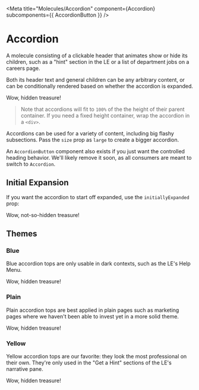 
<Meta
  title="Molecules/Accordion"
  component={Accordion}
  subcomponents={{ AccordionButton }}
/>

# Accordion

<StoryStatus status="inProgress" />

A molecule consisting of a clickable header that animates show or hide its children,
such as a "hint" section in the LE or a list of department jobs on a careers page.

Both its header text and general children can be any arbitrary content, or can be
conditionally rendered based on whether the accordion is expanded.

<Preview withSource="open">
  <Story name="Accordion">
    <Accordion
      header="Click to Toggle Me!"
      onChange={action('Changed')}
      size={select('Size', ['normal', 'large'], 'normal')}
      theme={select('Theme', ['blue', 'plain', 'yellow'], 'plain')}
    >
      Wow, hidden treasure!
    </Accordion>
  </Story>
</Preview>

<Props of={Accordion} />

> Note that accordions will fit to `100%` of the the height of their parent container.
> If you need a fixed height container, wrap the accordion in a `<div>`.

Accordions can be used for a variety of content, including big flashy subsections.
Pass the `size` prop as `large` to create a bigger accordion.

An `AccordionButton` component also exists if you just want the controlled heading behavior.
We'll likely remove it soon, as all consumers are meant to switch to `Accordion`.

## Initial Expansion

If you want the accordion to start off expanded, use the `initiallyExpanded` prop:

<Preview>
  <Story name="Initial Expansion">
    <Accordion
      header="Click to Toggle Me!"
      initiallyExpanded
      onChange={action('Changed')}
      theme={select('Theme', ['blue', 'plain', 'yellow'], 'yellow')}
    >
      Wow, not-so-hidden treasure!
    </Accordion>
  </Story>
</Preview>

## Themes

### Blue

Blue accordion tops are only usable in dark contexts, such as the LE's
Help Menu.

<Preview className="dark">
  <Story name="Blue">
    <Accordion
      header="Click to Toggle Me!"
      onChange={action('Changed')}
      theme="blue"
    >
      Wow, hidden treasure!
    </Accordion>
  </Story>
</Preview>

### Plain

Plain accordion tops are best applied in plain pages such as marketing pages
where we haven't been able to invest yet in a more solid theme.

<Preview>
  <Story name="Plain">
    <Accordion
      header="Click to Toggle Me!"
      onChange={action('Changed')}
      theme="plain"
    >
      Wow, hidden treasure!
    </Accordion>
  </Story>
</Preview>

### Yellow

Yellow accordion tops are our favorite: they look the most professional on
their own. They're only used in the "Get a Hint" sections of the LE's
narrative pane.

<Preview>
  <Story name="Yellow">
    <Accordion
      header="Click to Toggle Me!"
      onChange={action('Changed')}
      theme="yellow"
    >
      Wow, hidden treasure!
    </Accordion>
  </Story>
</Preview>
